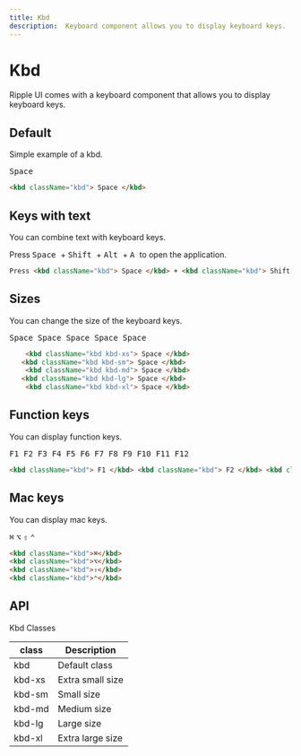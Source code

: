 ```yaml
---
title: Kbd
description:  Keyboard component allows you to display keyboard keys.
---
```


# Kbd

Ripple UI comes  with a keyboard component that allows you to display keyboard keys.

## Default

Simple example of a kbd.

<kbd className="kbd"> Space </kbd>


```html
<kbd className="kbd"> Space </kbd>
```

## Keys with text

You can combine text with keyboard keys.

Press <kbd className="kbd"> Space </kbd> + <kbd className="kbd"> Shift </kbd>  + <kbd className="kbd"> Alt </kbd> + <kbd className="kbd"> A </kbd> to open the application.

```html
Press <kbd className="kbd"> Space </kbd> + <kbd className="kbd"> Shift </kbd>  + <kbd className="kbd"> Alt </kbd> + <kbd className="kbd"> A </kbd> to open the application.
```

## Sizes

You can change the size of the keyboard keys.

<div>
    <kbd className="kbd kbd-xs"> Space </kbd> 
   <kbd className="kbd kbd-sm"> Space </kbd> 
    <kbd className="kbd kbd-md"> Space </kbd>
   <kbd className="kbd kbd-lg"> Space </kbd>
    <kbd className="kbd kbd-xl"> Space </kbd>
</div>

```html
    <kbd className="kbd kbd-xs"> Space </kbd> 
   <kbd className="kbd kbd-sm"> Space </kbd> 
    <kbd className="kbd kbd-md"> Space </kbd>
   <kbd className="kbd kbd-lg"> Space </kbd>
    <kbd className="kbd kbd-xl"> Space </kbd>
``` 

## Function keys

You can display function keys.

<kbd className="kbd"> F1 </kbd> <kbd className="kbd"> F2 </kbd> <kbd className="kbd"> F3 </kbd> <kbd className="kbd"> F4 </kbd> <kbd className="kbd"> F5 </kbd> <kbd className="kbd"> F6 </kbd> <kbd className="kbd"> F7 </kbd> <kbd className="kbd"> F8 </kbd> <kbd className="kbd"> F9 </kbd> <kbd className="kbd"> F10 </kbd> <kbd className="kbd"> F11 </kbd> <kbd className="kbd"> F12 </kbd>

```html
<kbd className="kbd"> F1 </kbd> <kbd className="kbd"> F2 </kbd> <kbd className="kbd"> F3 </kbd> <kbd className="kbd"> F4 </kbd> <kbd className="kbd"> F5 </kbd> <kbd className="kbd"> F6 </kbd> <kbd className="kbd"> F7 </kbd> <kbd className="kbd"> F8 </kbd> <kbd className="kbd"> F9 </kbd> <kbd className="kbd"> F10 </kbd> <kbd className="kbd"> F11 </kbd> <kbd className="kbd"> F12 </kbd>
```

## Mac keys

You can display mac keys.

<kbd className="kbd">⌘</kbd>
<kbd className="kbd">⌥</kbd>
<kbd className="kbd">⇧</kbd>
<kbd className="kbd">⌃</kbd>

```html
<kbd className="kbd">⌘</kbd>
<kbd className="kbd">⌥</kbd>
<kbd className="kbd">⇧</kbd>
<kbd className="kbd">⌃</kbd>
```



## API
<Attributes>
<Attributes.Title>Kbd Classes</Attributes.Title>

| class         | Description          |
| ------------- | -------------------- |
| kbd           | Default class        |
| kbd-xs        | Extra small size     |
| kbd-sm        | Small size           |
| kbd-md        | Medium size          |
| kbd-lg        | Large size           |
| kbd-xl        | Extra large size     |


</Attributes>

<LinkRedirect
  contentLeft="Tooltip"
  hrefLeft="/docs/components/tooltip"
  contentRight="More - Changelog"
  hrefRight="/docs/more/changelog"
/>
